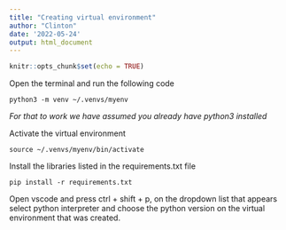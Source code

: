 ```yaml
---
title: "Creating virtual environment"
author: "Clinton"
date: '2022-05-24'
output: html_document
---
```


```r
knitr::opts_chunk$set(echo = TRUE)
```

Open the terminal and run the following code  

    python3 -m venv ~/.venvs/myenv  
    
_For that to work we have assumed you already have python3 installed_    


Activate the virtual environment  

    source ~/.venvs/myenv/bin/activate   
  

Install the libraries listed in the requirements.txt file  

    pip install -r requirements.txt  
    
    
Open vscode and press ctrl + shift + p, on the dropdown list that appears select python interpreter and choose the python version on the virtual environment that was created. 
